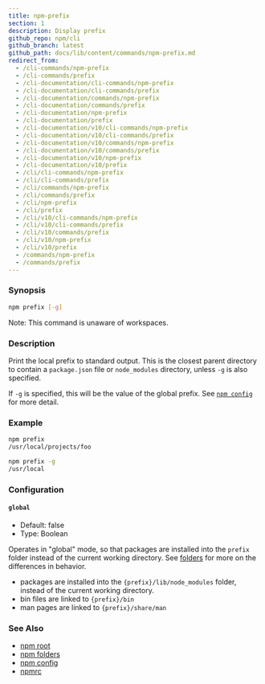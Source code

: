 ```yaml
---
title: npm-prefix
section: 1
description: Display prefix
github_repo: npm/cli
github_branch: latest
github_path: docs/lib/content/commands/npm-prefix.md
redirect_from:
  - /cli-commands/npm-prefix
  - /cli-commands/prefix
  - /cli-documentation/cli-commands/npm-prefix
  - /cli-documentation/cli-commands/prefix
  - /cli-documentation/commands/npm-prefix
  - /cli-documentation/commands/prefix
  - /cli-documentation/npm-prefix
  - /cli-documentation/prefix
  - /cli-documentation/v10/cli-commands/npm-prefix
  - /cli-documentation/v10/cli-commands/prefix
  - /cli-documentation/v10/commands/npm-prefix
  - /cli-documentation/v10/commands/prefix
  - /cli-documentation/v10/npm-prefix
  - /cli-documentation/v10/prefix
  - /cli/cli-commands/npm-prefix
  - /cli/cli-commands/prefix
  - /cli/commands/npm-prefix
  - /cli/commands/prefix
  - /cli/npm-prefix
  - /cli/prefix
  - /cli/v10/cli-commands/npm-prefix
  - /cli/v10/cli-commands/prefix
  - /cli/v10/commands/prefix
  - /cli/v10/npm-prefix
  - /cli/v10/prefix
  - /commands/npm-prefix
  - /commands/prefix
---
```


### Synopsis

```bash
npm prefix [-g]
```

Note: This command is unaware of workspaces.

### Description

Print the local prefix to standard output. This is the closest parent directory to contain a `package.json` file or `node_modules` directory, unless `-g` is also specified.

If `-g` is specified, this will be the value of the global prefix. See [`npm config`](/cli/v10/commands/npm-config) for more detail.

### Example

```bash
npm prefix
/usr/local/projects/foo
```

```bash
npm prefix -g
/usr/local
```

### Configuration

#### `global`

- Default: false
- Type: Boolean

Operates in "global" mode, so that packages are installed into the `prefix` folder instead of the current working directory. See [folders](/cli/v10/configuring-npm/folders) for more on the differences in behavior.

- packages are installed into the `{prefix}/lib/node_modules` folder, instead of the current working directory.
- bin files are linked to `{prefix}/bin`
- man pages are linked to `{prefix}/share/man`

### See Also

- [npm root](/cli/v10/commands/npm-root)
- [npm folders](/cli/v10/configuring-npm/folders)
- [npm config](/cli/v10/commands/npm-config)
- [npmrc](/cli/v10/configuring-npm/npmrc)
